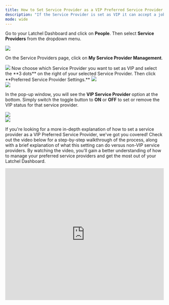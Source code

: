 ---
title: How to Set Service Provider as a VIP Preferred Service Provider
description: "If the Service Provider is set as VIP it can accept a job without scheduling an arrival time."
mode: wide
---

Go to your Latchel Dashboard and click on **People**. Then select **Service Providers** from the dropdown menu.

<Frame>
  <img src="/images/rtaImage-654.jpg"/>
</Frame>

On the Service Providers page, click on **My Service Provider Management**.

<Frame>
  <img src="/images/rtaImage-655.jpg"/>
</Frame>
Now choose which Service Provider you want to set as VIP and select the **3 dots** on the right of your selected Service Provider. Then click **Preferred Service Provider Settings.**

<Frame>
  <img src="/images/rtaImage-656.jpg"/>
</Frame>
<br/>
<Frame>
  <img src="/images/rtaImage-657.jpg"/>
</Frame>

In the pop-up window, you will see the **VIP Service Provider** option at the bottom. Simply switch the toggle button to **ON** or **OFF** to set or remove the VIP status for that service provider.


<Frame>
  <img src="/images/rtaImage-658.jpg"/>
</Frame>

<br/>
<Frame>
  <img src="/images/rtaImage-659.jpg"/>
</Frame>

If you're looking for a more in-depth explanation of how to set a service provider as a VIP Preferred Service Provider, we've got you covered! Check out the video below for a step-by-step walkthrough of the process, along with a brief explanation of what this setting can do versus non-VIP service providers. By watching the video, you'll gain a better understanding of how to manage your preferred service providers and get the most out of your Latchel Dashboard.

<iframe width="100%" height="420" src="https://www.youtube.com/embed/lSlbyv339Hw" title="How to Set Service Provider as a VIP Service Provider" frameborder="0" allow="accelerometer; autoplay; clipboard-write; encrypted-media; gyroscope; picture-in-picture; web-share" referrerpolicy="strict-origin-when-cross-origin" allowfullscreen></iframe>
